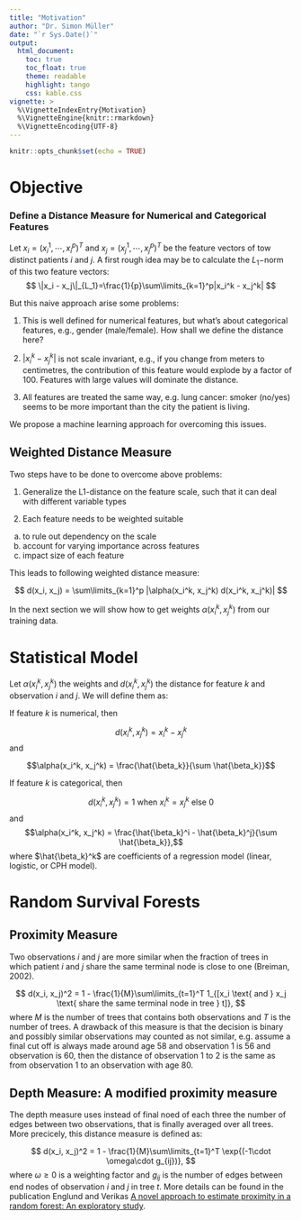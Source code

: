 ```yaml
---
title: "Motivation"
author: "Dr. Simon Müller"
date: "`r Sys.Date()`"
output:
  html_document:
    toc: true
    toc_float: true
    theme: readable
    highlight: tango
    css: kable.css
vignette: >
  %\VignetteIndexEntry{Motivation}
  %\VignetteEngine{knitr::rmarkdown}
  %\VignetteEncoding{UTF-8}
---
```


```r
knitr::opts_chunk$set(echo = TRUE)
```

# Objective

### Define a Distance Measure for Numerical and Categorical Features

Let $x_i = \left(x_i^1,\cdots,x_i^p\right)^T$ and $x_j = \left(x_j^1,\cdots,x_j^p\right)^T$
be the feature vectors of tow distinct patients $i$ and $j$. A first rough idea may be to calculate the $L_1-$norm of this two feature vectors:
$$
\|x_i - x_j\|_{L_1}=\frac{1}{p}\sum\limits_{k=1}^p|x_i^k - x_j^k|
$$

But this naive approach arise some problems:

1. This is well defined for numerical features, but what's about categorical features, e.g., gender (male/female). How shall we define the distance here?

2. $|x_i^k - x_j^k|$ is not scale invariant, e.g., if you change from meters to centimetres, the contribution of this feature would explode by a factor of 100. Features with large values will dominate the distance. 

3. All features are treated the same way, e.g. lung cancer: smoker (no/yes) seems to be more important than the city the patient is living.

We propose a machine learning approach for overcoming this issues.

## Weighted Distance Measure

Two steps have to be done to overcome above problems:

1. Generalize the L1-distance on the feature scale, such that it can deal with different variable types

2. Each feature needs to be weighted suitable 
  a. to rule out dependency on the scale
  b. account for varying importance across features
  c. impact size of each feature

This leads to following weighted distance measure:

$$
d(x_i, x_j) = \sum\limits_{k=1}^p |\alpha(x_i^k, x_j^k) d(x_i^k, x_j^k)|
$$

In the next section we will show how to get weights $\alpha(x_i^k, x_j^k)$ from our training data.

# Statistical Model

Let $\alpha(x_i^k, x_j^k)$ the weights and $d(x_i^k, x_j^k)$ the distance for feature $k$ and observation $i$ and $j$. We will define them as:

If feature $k$ is numerical, then

$$d(x_i^k, x_j^k) = x_i^k - x_j^k$$ and

$$\alpha(x_i^k, x_j^k) = \frac{\hat{\beta_k}}{\sum \hat{\beta_k}}$$

If feature $k$ is categorical, then

$$d(x_i^k, x_j^k) = 1 \text{ when } x_i^k = x_j^k \text{ else } 0$$ and
$$\alpha(x_i^k, x_j^k) = \frac{\hat{\beta_k}^i - \hat{\beta_k}^j}{\sum \hat{\beta_k}},$$
where $\hat{\beta_k}^k$ are coefficients of a regression model (linear, logistic, or CPH model).

# Random Survival Forests

## Proximity Measure

Two observations $i$ and $j$ are more similar when the fraction of trees in which patient $i$ and $j$ share the same terminal node is close to one (Breiman, 2002).

$$
d(x_i, x_j)^2 = 1 - \frac{1}{M}\sum\limits_{t=1}^T 1_{[x_i \text{ and } x_j \text{ share the same terminal node in tree } t]},
$$
where $M$ is the number of trees that contains both observations and $T$ is the number of trees. A drawback of this measure is that the decision is binary and possibly similar observations may counted as not similar, e.g. assume a final cut off is always made around age 58 and observation 1 is 56 and observation is 60, then the distance of observation 1 to 2 is the same as from observation 1 to an observation with age 80.

## Depth Measure: A modified proximity measure

The depth measure uses instead of final noed of each three the number of edges between two observations, that is finally averaged over all trees. More precicely, this distance measure is defined as:

$$
d(x_i, x_j)^2 = 1 - \frac{1}{M}\sum\limits_{t=1}^T \exp{(-1\cdot \omega\cdot g_{ij})},
$$
where $\omega \geq 0$ is a weighting factor and $g_{ij}$ is the number of edges between end nodes of observation $i$ and $j$ in tree $t$. More details can be found in the publication Englund and Verikas [A novel approach to estimate proximity in a random forest: An exploratory study](https://www.researchgate.net/publication/257404436_A_novel_approach_to_estimate_proximity_in_a_random_forest_An_exploratory_study).

